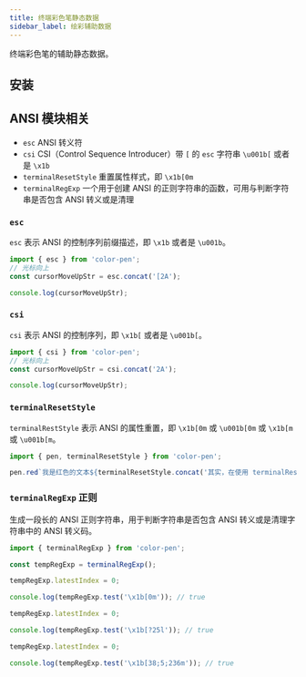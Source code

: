 ```yaml
---
title: 终端彩色笔静态数据
sidebar_label: 绘彩辅助数据
---
```


<PackageInfo packageName="@color-pen/static" githubRepoName="color-pen" />

终端彩色笔的辅助静态数据。

## 安装

<InstallInfo name="@color-pen/static" />

## ANSI 模块相关

- `esc` ANSI 转义符
- `csi` CSI（Control Sequence Introducer）带 `[` 的 `esc` 字符串 `\u001b[` 或者是 `\x1b`
- `terminalResetStyle` 重置属性样式，即 `\x1b[0m`
- `terminalRegExp` 一个用于创建 ANSI 的正则字符串的函数，可用与判断字符串是否包含 ANSI 转义或是清理

### `esc`

`esc` 表示 ANSI 的控制序列前缀描述，即 `\x1b` 或者是 `\u001b`。

```ts
import { esc } from 'color-pen';
// 光标向上
const cursorMoveUpStr = esc.concat('[2A');

console.log(cursorMoveUpStr);
```

### `csi`

`csi` 表示 ANSI 的控制序列，即 `\x1b[` 或者是 `\u001b[`。

```ts
import { csi } from 'color-pen';
// 光标向上
const cursorMoveUpStr = csi.concat('2A');

console.log(cursorMoveUpStr);
```

### `terminalResetStyle`

`terminalRestStyle` 表示 ANSI 的属性重置，即 `\x1b[0m` 或 `\u001b[0m` 或 `\x1b[m` 或 `\u001b[m`。

```ts
import { pen, terminalResetStyle } from 'color-pen';

pen.red`我是红色的文本${terminalResetStyle.concat('其实，在使用 terminalResetStyle 的时候会被截断，而最后的返回，这里也是红的')}我也是红色的`;
```

### `terminalRegExp` 正则

生成一段长的 ANSI 正则字符串，用于判断字符串是否包含 ANSI 转义或是清理字符串中的 ANSI 转义码。

```ts
import { terminalRegExp } from 'color-pen';

const tempRegExp = terminalRegExp();

tempRegExp.latestIndex = 0;

console.log(tempRegExp.test('\x1b[0m')); // true

tempRegExp.latestIndex = 0;

console.log(tempRegExp.test('\x1b[?25l')); // true

tempRegExp.latestIndex = 0;

console.log(tempRegExp.test('\x1b[38;5;236m')); // true
```
